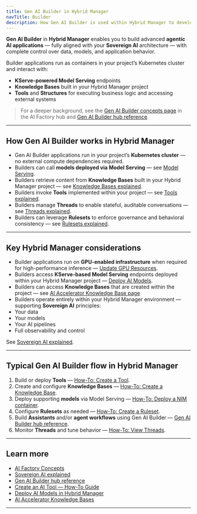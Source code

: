```yaml
---
title: Gen AI Builder in Hybrid Manager
navTitle: Builder
description: How Gen AI Builder is used within Hybrid Manager to develop agentic AI applications.
---
```


**Gen AI Builder** in **Hybrid Manager** enables you to build advanced **agentic AI applications** — fully aligned with your **Sovereign AI** architecture — with complete control over data, models, and application behavior.

Builder applications run as containers in your project’s Kubernetes cluster and interact with:

-   **KServe-powered Model Serving** endpoints
-   **Knowledge Bases** built in your Hybrid Manager project
-   **Tools** and **Structures** for executing business logic and accessing external systems

> For a deeper background, see the [Gen AI Builder concepts page](/edb-postgres-ai/latest/ai-factory/learn/explained/ai-factory-concepts/) in the AI Factory hub and [Gen AI Builder hub reference](/edb-postgres-ai/latest/ai-factory/gen-ai/builder/).

* * *

## How Gen AI Builder works in Hybrid Manager

-   Gen AI Builder applications run in your project’s **Kubernetes cluster** — no external compute dependencies required.
-   Builders can call **models deployed via Model Serving** — see [Model Serving](/edb-postgres-ai/latest/ai-factory/model/serving/).
-   Builders retrieve content from **Knowledge Bases** built in your Hybrid Manager project — see [Knowledge Bases explained](/edb-postgres-ai/latest/ai-factory/learn/explained/knowledge-bases-explained/).
-   Builders invoke **Tools** implemented within your project — see [Tools explained](/edb-postgres-ai/latest/ai-factory/learn/explained/tools-explained/).
-   Builders manage **Threads** to enable stateful, auditable conversations — see [Threads explained](/edb-postgres-ai/latest/ai-factory/learn/explained/threads-explained/).
-   Builders can leverage **Rulesets** to enforce governance and behavioral consistency — see [Rulesets explained](/edb-postgres-ai/latest/ai-factory/learn/explained/rulesets-explained/).

* * *

## Key Hybrid Manager considerations

-   Builder applications run on **GPU-enabled infrastructure** when required for high-performance inference — [Update GPU Resources](/edb-postgres-ai/latest/ai-factory/learn/how-to/model-serving/update-gpu-resources/).
-   Builders access **KServe-based Model Serving** endpoints deployed within your Hybrid Manager project — [Deploy AI Models](/edb-postgres-ai/latest/ai-factory/learn/how-to/model-serving/deploy-nim-container/).
-   Builders can access **Knowledge Bases** that are created within the project — see [AI Accelerator Knowledge Base page](/edb-postgres-ai/latest/ai-factory/pipeline/knowledge_base/)
-   Builders operate entirely within your Hybrid Manager environment — supporting **Sovereign AI** principles:
-   Your data
-   Your models
-   Your AI pipelines
-   Full observability and control

See [Sovereign AI explained](/edb-postgres-ai/latest/ai-factory/learn/explained/sovereign-ai/).

* * *

## Typical Gen AI Builder flow in Hybrid Manager

1.  Build or deploy **Tools** — [How-To: Create a Tool](/edb-postgres-ai/latest/ai-factory/learn/how-to/gen-ai/create-tool/).
2.  Create and configure **Knowledge Bases** — [How-To: Create a Knowledge Base](/edb-postgres-ai/latest/ai-factory/learn/how-to/gen-ai/create-knowledge-base/).
3.  Deploy supporting **models** via Model Serving — [How-To: Deploy a NIM container](/edb-postgres-ai/latest/ai-factory/learn/how-to/model-serving/deploy-nim-container/).
4.  Configure **Rulesets** as needed — [How-To: Create a Ruleset](/edb-postgres-ai/latest/ai-factory/learn/how-to/gen-ai/create-ruleset/).
5.  Build **Assistants** and/or **agent workflows** using Gen AI Builder — [Gen AI Builder hub reference](/edb-postgres-ai/latest/ai-factory/gen-ai/builder/).
6.  Monitor **Threads** and tune behavior — [How-To: View Threads](/edb-postgres-ai/latest/ai-factory/learn/how-to/gen-ai/view-threads/).

* * *

## Learn more

-   [AI Factory Concepts](/edb-postgres-ai/latest/ai-factory/learn/explained/ai-factory-concepts/)
-   [Sovereign AI explained](/edb-postgres-ai/latest/ai-factory/learn/explained/sovereign-ai/)
-   [Gen AI Builder hub reference](/edb-postgres-ai/latest/ai-factory/gen-ai/builder/)
-   [Create an AI Tool — How-To Guide](/edb-postgres-ai/latest/ai-factory/learn/how-to/gen-ai/create-tool/)
-   [Deploy AI Models in Hybrid Manager](../model/serving)
-   [AI Accelerator Knowledge Bases](/edb-postgres-ai/latest/ai-factory/pipeline/knowledge_base/)

* * *
